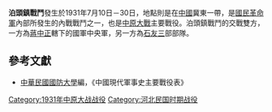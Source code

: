 {{Infobox Military Conflict|
campaign=|
image=|
caption=|
conflict=泊頭鎮戰鬥|
date=1931年7月10日－30日|
place=[[中國|中國]]冀東|
result=兩方為爭奪北平而激戰，石友三部隊遭擊敗，撤出北平近郊據點|
combatant1=國民革命軍中央軍東北師、騎三師|
combatant2=石友三部隊| 
commander1=[[張學良|張學良]]|
commander2=石友三|
strength1=|
strength2=|
casualties1=|
casualties2=|
}}

'''泊頭鎮戰鬥'''發生於1931年7月10日－30日，地點則是在[[中國|中國]]冀東一帶，是[[國民革命軍|國民革命軍]]內部所發生的內戰戰鬥之一，也是[[中原大戰|中原大戰]]主要戰役。泊頭鎮戰鬥的交戰雙方，一方為[[蔣中正|蔣中正]]轄下的國軍中央軍，另一方為[[石友三|石友三]]部部隊。
==參考文獻==
*[[中華民國|中華民國]][[國防大學_(臺灣)|國防大學]]編，《中國現代軍事史主要戰役表》

{{中原大戰}}
{{War-stub}}
[[Category:1931年中原大战战役|Category:1931年中原大战战役]]
[[Category:河北民国时期战役|Category:河北民国时期战役]]